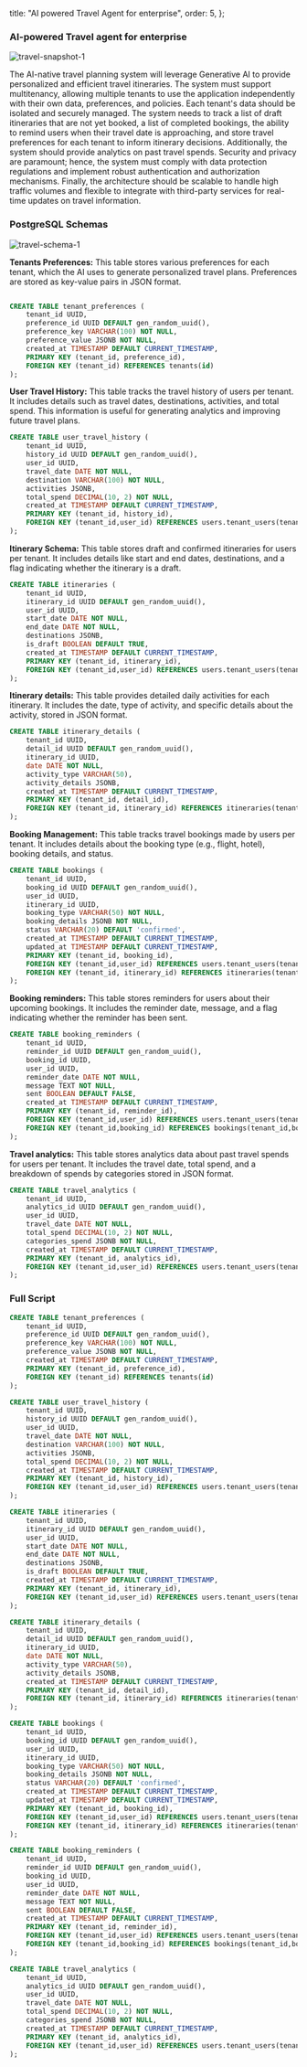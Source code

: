 
  title: "AI powered Travel Agent for enterprise",
  order: 5,
};

### AI-powered Travel agent for enterprise

![travel-snapshot-1](/docs/travelsnapshot.png)

The AI-native travel planning system will leverage Generative AI to provide personalized and efficient travel itineraries. The system must support multitenancy, allowing multiple tenants to use the application independently with their own data, preferences, and policies. Each tenant's data should be isolated and securely managed. The system needs to track a list of draft itineraries that are not yet booked, a list of completed bookings, the ability to remind users when their travel date is approaching, and store travel preferences for each tenant to inform itinerary decisions. Additionally, the system should provide analytics on past travel spends. Security and privacy are paramount; hence, the system must comply with data protection regulations and implement robust authentication and authorization mechanisms. Finally, the architecture should be scalable to handle high traffic volumes and flexible to integrate with third-party services for real-time updates on travel information.

### PostgreSQL Schemas

![travel-schema-1](/docs/travelschema.png)

**Tenants Preferences:** This table stores various preferences for each tenant, which the AI uses to generate personalized travel plans. Preferences are stored as key-value pairs in JSON format.

```sql

CREATE TABLE tenant_preferences (
    tenant_id UUID,
    preference_id UUID DEFAULT gen_random_uuid(),
    preference_key VARCHAR(100) NOT NULL,
    preference_value JSONB NOT NULL,
    created_at TIMESTAMP DEFAULT CURRENT_TIMESTAMP,
    PRIMARY KEY (tenant_id, preference_id),
    FOREIGN KEY (tenant_id) REFERENCES tenants(id)
);

```

**User Travel History:** This table tracks the travel history of users per tenant. It includes details such as travel dates, destinations, activities, and total spend. This information is useful for generating analytics and improving future travel plans.

```sql
CREATE TABLE user_travel_history (
    tenant_id UUID,
    history_id UUID DEFAULT gen_random_uuid(),
    user_id UUID,
    travel_date DATE NOT NULL,
    destination VARCHAR(100) NOT NULL,
    activities JSONB,
    total_spend DECIMAL(10, 2) NOT NULL,
    created_at TIMESTAMP DEFAULT CURRENT_TIMESTAMP,
    PRIMARY KEY (tenant_id, history_id),
    FOREIGN KEY (tenant_id,user_id) REFERENCES users.tenant_users(tenant_id,user_id)
);

```

**Itinerary Schema:** This table stores draft and confirmed itineraries for users per tenant. It includes details like start and end dates, destinations, and a flag indicating whether the itinerary is a draft.

```sql
CREATE TABLE itineraries (
    tenant_id UUID,
    itinerary_id UUID DEFAULT gen_random_uuid(),
    user_id UUID,
    start_date DATE NOT NULL,
    end_date DATE NOT NULL,
    destinations JSONB,
    is_draft BOOLEAN DEFAULT TRUE,
    created_at TIMESTAMP DEFAULT CURRENT_TIMESTAMP,
    PRIMARY KEY (tenant_id, itinerary_id),
    FOREIGN KEY (tenant_id,user_id) REFERENCES users.tenant_users(tenant_id,user_id)
);
```

**Itinerary details:** This table provides detailed daily activities for each itinerary. It includes the date, type of activity, and specific details about the activity, stored in JSON format.

```sql
CREATE TABLE itinerary_details (
    tenant_id UUID,
    detail_id UUID DEFAULT gen_random_uuid(),
    itinerary_id UUID,
    date DATE NOT NULL,
    activity_type VARCHAR(50),
    activity_details JSONB,
    created_at TIMESTAMP DEFAULT CURRENT_TIMESTAMP,
    PRIMARY KEY (tenant_id, detail_id),
    FOREIGN KEY (tenant_id, itinerary_id) REFERENCES itineraries(tenant_id,itinerary_id)
);
```

**Booking Management:** This table tracks travel bookings made by users per tenant. It includes details about the booking type (e.g., flight, hotel), booking details, and status.

```sql
CREATE TABLE bookings (
    tenant_id UUID,
    booking_id UUID DEFAULT gen_random_uuid(),
    user_id UUID,
    itinerary_id UUID,
    booking_type VARCHAR(50) NOT NULL,
    booking_details JSONB NOT NULL,
    status VARCHAR(20) DEFAULT 'confirmed',
    created_at TIMESTAMP DEFAULT CURRENT_TIMESTAMP,
    updated_at TIMESTAMP DEFAULT CURRENT_TIMESTAMP,
    PRIMARY KEY (tenant_id, booking_id),
    FOREIGN KEY (tenant_id,user_id) REFERENCES users.tenant_users(tenant_id,user_id),
    FOREIGN KEY (tenant_id, itinerary_id) REFERENCES itineraries(tenant_id,itinerary_id)
);
```

**Booking reminders:** This table stores reminders for users about their upcoming bookings. It includes the reminder date, message, and a flag indicating whether the reminder has been sent.

```sql
CREATE TABLE booking_reminders (
    tenant_id UUID,
    reminder_id UUID DEFAULT gen_random_uuid(),
    booking_id UUID,
    user_id UUID,
    reminder_date DATE NOT NULL,
    message TEXT NOT NULL,
    sent BOOLEAN DEFAULT FALSE,
    created_at TIMESTAMP DEFAULT CURRENT_TIMESTAMP,
    PRIMARY KEY (tenant_id, reminder_id),
    FOREIGN KEY (tenant_id,user_id) REFERENCES users.tenant_users(tenant_id,user_id),
    FOREIGN KEY (tenant_id,booking_id) REFERENCES bookings(tenant_id,booking_id)
);
```

**Travel analytics:** This table stores analytics data about past travel spends for users per tenant. It includes the travel date, total spend, and a breakdown of spends by categories stored in JSON format.

```sql
CREATE TABLE travel_analytics (
    tenant_id UUID,
    analytics_id UUID DEFAULT gen_random_uuid(),
    user_id UUID,
    travel_date DATE NOT NULL,
    total_spend DECIMAL(10, 2) NOT NULL,
    categories_spend JSONB NOT NULL,
    created_at TIMESTAMP DEFAULT CURRENT_TIMESTAMP,
    PRIMARY KEY (tenant_id, analytics_id),
    FOREIGN KEY (tenant_id,user_id) REFERENCES users.tenant_users(tenant_id,user_id)
);
```

### Full Script

```sql
CREATE TABLE tenant_preferences (
    tenant_id UUID,
    preference_id UUID DEFAULT gen_random_uuid(),
    preference_key VARCHAR(100) NOT NULL,
    preference_value JSONB NOT NULL,
    created_at TIMESTAMP DEFAULT CURRENT_TIMESTAMP,
    PRIMARY KEY (tenant_id, preference_id),
    FOREIGN KEY (tenant_id) REFERENCES tenants(id)
);

CREATE TABLE user_travel_history (
    tenant_id UUID,
    history_id UUID DEFAULT gen_random_uuid(),
    user_id UUID,
    travel_date DATE NOT NULL,
    destination VARCHAR(100) NOT NULL,
    activities JSONB,
    total_spend DECIMAL(10, 2) NOT NULL,
    created_at TIMESTAMP DEFAULT CURRENT_TIMESTAMP,
    PRIMARY KEY (tenant_id, history_id),
    FOREIGN KEY (tenant_id,user_id) REFERENCES users.tenant_users(tenant_id,user_id)
);

CREATE TABLE itineraries (
    tenant_id UUID,
    itinerary_id UUID DEFAULT gen_random_uuid(),
    user_id UUID,
    start_date DATE NOT NULL,
    end_date DATE NOT NULL,
    destinations JSONB,
    is_draft BOOLEAN DEFAULT TRUE,
    created_at TIMESTAMP DEFAULT CURRENT_TIMESTAMP,
    PRIMARY KEY (tenant_id, itinerary_id),
    FOREIGN KEY (tenant_id,user_id) REFERENCES users.tenant_users(tenant_id,user_id)
);

CREATE TABLE itinerary_details (
    tenant_id UUID,
    detail_id UUID DEFAULT gen_random_uuid(),
    itinerary_id UUID,
    date DATE NOT NULL,
    activity_type VARCHAR(50),
    activity_details JSONB,
    created_at TIMESTAMP DEFAULT CURRENT_TIMESTAMP,
    PRIMARY KEY (tenant_id, detail_id),
    FOREIGN KEY (tenant_id, itinerary_id) REFERENCES itineraries(tenant_id,itinerary_id)
);

CREATE TABLE bookings (
    tenant_id UUID,
    booking_id UUID DEFAULT gen_random_uuid(),
    user_id UUID,
    itinerary_id UUID,
    booking_type VARCHAR(50) NOT NULL,
    booking_details JSONB NOT NULL,
    status VARCHAR(20) DEFAULT 'confirmed',
    created_at TIMESTAMP DEFAULT CURRENT_TIMESTAMP,
    updated_at TIMESTAMP DEFAULT CURRENT_TIMESTAMP,
    PRIMARY KEY (tenant_id, booking_id),
    FOREIGN KEY (tenant_id,user_id) REFERENCES users.tenant_users(tenant_id,user_id),
    FOREIGN KEY (tenant_id, itinerary_id) REFERENCES itineraries(tenant_id,itinerary_id)
);

CREATE TABLE booking_reminders (
    tenant_id UUID,
    reminder_id UUID DEFAULT gen_random_uuid(),
    booking_id UUID,
    user_id UUID,
    reminder_date DATE NOT NULL,
    message TEXT NOT NULL,
    sent BOOLEAN DEFAULT FALSE,
    created_at TIMESTAMP DEFAULT CURRENT_TIMESTAMP,
    PRIMARY KEY (tenant_id, reminder_id),
    FOREIGN KEY (tenant_id,user_id) REFERENCES users.tenant_users(tenant_id,user_id),
    FOREIGN KEY (tenant_id,booking_id) REFERENCES bookings(tenant_id,booking_id)
);

CREATE TABLE travel_analytics (
    tenant_id UUID,
    analytics_id UUID DEFAULT gen_random_uuid(),
    user_id UUID,
    travel_date DATE NOT NULL,
    total_spend DECIMAL(10, 2) NOT NULL,
    categories_spend JSONB NOT NULL,
    created_at TIMESTAMP DEFAULT CURRENT_TIMESTAMP,
    PRIMARY KEY (tenant_id, analytics_id),
    FOREIGN KEY (tenant_id,user_id) REFERENCES users.tenant_users(tenant_id,user_id)
);
```
